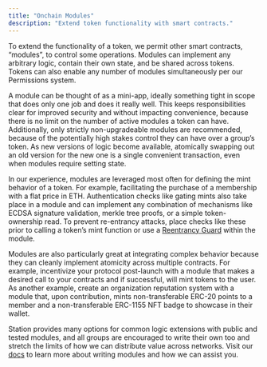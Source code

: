 ```yaml
---
title: "Onchain Modules"
description: "Extend token functionality with smart contracts."
---
```


To extend the functionality of a token, we permit other smart contracts, “modules”, to control some operations. Modules can implement any arbitrary logic, contain their own state, and be shared across tokens. Tokens can also enable any number of modules simultaneously per our Permissions system.

A module can be thought of as a mini-app, ideally something tight in scope that does only one job and does it really well. This keeps responsibilities clear for improved security and without impacting convenience, because there is no limit on the number of active modules a token can have. Additionally, only strictly non-upgradeable modules are recommended, because of the potentially high stakes control they can have over a group’s token. As new versions of logic become available, atomically swapping out an old version for the new one is a single convenient transaction, even when modules require setting state.

In our experience, modules are leveraged most often for defining the mint behavior of a token. For example, facilitating the purchase of a membership with a flat price in ETH. Authentication checks like gating mints also take place in a module and can implement any combination of mechanisms like ECDSA signature validation, merkle tree proofs, or a simple token-ownership read. To prevent re-entrancy attacks, place checks like these prior to calling a token’s mint function or use a [Reentrancy Guard](https://github.com/transmissions11/solmate/blob/main/src/utils/ReentrancyGuard.sol) within the module.

Modules are also particularly great at integrating complex behavior because they can cleanly implement atomicity across multiple contracts. For example, incentivize your protocol post-launch with a module that makes a desired call to your contracts and if successful, will mint tokens to the user. As another example, create an organization reputation system with a module that, upon contribution, mints non-transferable ERC-20 points to a member and a non-transferable ERC-1155 NFT badge to showcase in their wallet.

Station provides many options for common logic extensions with public and tested modules, and all groups are encouraged to write their own too and stretch the limits of how we can distribute value across networks. Visit our [docs](https://docs.station.express/) to learn more about writing modules and how we can assist you.
